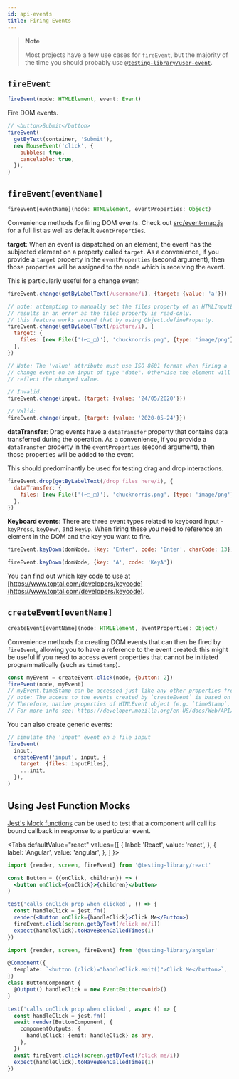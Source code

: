 ```yaml
---
id: api-events
title: Firing Events
---
```



> **Note**
>
> Most projects have a few use cases for `fireEvent`, but the majority of the
> time you should probably use
> [`@testing-library/user-event`](user-event/intro.mdx).

## `fireEvent`

```typescript
fireEvent(node: HTMLElement, event: Event)
```

Fire DOM events.

```javascript
// <button>Submit</button>
fireEvent(
  getByText(container, 'Submit'),
  new MouseEvent('click', {
    bubbles: true,
    cancelable: true,
  }),
)
```

## `fireEvent[eventName]`

```typescript
fireEvent[eventName](node: HTMLElement, eventProperties: Object)
```

Convenience methods for firing DOM events. Check out
[src/event-map.js](https://github.com/testing-library/dom-testing-library/blob/master/src/event-map.js)
for a full list as well as default `eventProperties`.

**target**: When an event is dispatched on an element, the event has the
subjected element on a property called `target`. As a convenience, if you
provide a `target` property in the `eventProperties` (second argument), then
those properties will be assigned to the node which is receiving the event.

This is particularly useful for a change event:

```javascript
fireEvent.change(getByLabelText(/username/i), {target: {value: 'a'}})

// note: attempting to manually set the files property of an HTMLInputElement
// results in an error as the files property is read-only.
// this feature works around that by using Object.defineProperty.
fireEvent.change(getByLabelText(/picture/i), {
  target: {
    files: [new File(['(⌐□_□)'], 'chucknorris.png', {type: 'image/png'})],
  },
})

// Note: The 'value' attribute must use ISO 8601 format when firing a
// change event on an input of type "date". Otherwise the element will not
// reflect the changed value.

// Invalid:
fireEvent.change(input, {target: {value: '24/05/2020'}})

// Valid:
fireEvent.change(input, {target: {value: '2020-05-24'}})
```

**dataTransfer**: Drag events have a `dataTransfer` property that contains data
transferred during the operation. As a convenience, if you provide a
`dataTransfer` property in the `eventProperties` (second argument), then those
properties will be added to the event.

This should predominantly be used for testing drag and drop interactions.

```javascript
fireEvent.drop(getByLabelText(/drop files here/i), {
  dataTransfer: {
    files: [new File(['(⌐□_□)'], 'chucknorris.png', {type: 'image/png'})],
  },
})
```

**Keyboard events**: There are three event types related to keyboard input -
`keyPress`, `keyDown`, and `keyUp`. When firing these you need to reference an
element in the DOM and the key you want to fire.

```javascript
fireEvent.keyDown(domNode, {key: 'Enter', code: 'Enter', charCode: 13})

fireEvent.keyDown(domNode, {key: 'A', code: 'KeyA'})
```

You can find out which key code to use at
[https://www.toptal.com/developers/keycode](https://www.toptal.com/developers/keycode).

## `createEvent[eventName]`

```typescript
createEvent[eventName](node: HTMLElement, eventProperties: Object)
```

Convenience methods for creating DOM events that can then be fired by
`fireEvent`, allowing you to have a reference to the event created: this might
be useful if you need to access event properties that cannot be initiated
programmatically (such as `timeStamp`).

```javascript
const myEvent = createEvent.click(node, {button: 2})
fireEvent(node, myEvent)
// myEvent.timeStamp can be accessed just like any other properties from myEvent
// note: The access to the events created by `createEvent` is based on the native event API,
// Therefore, native properties of HTMLEvent object (e.g. `timeStamp`, `cancelable`, `type`) should be set using Object.defineProperty
// For more info see: https://developer.mozilla.org/en-US/docs/Web/API/Event
```

You can also create generic events:

```javascript
// simulate the 'input' event on a file input
fireEvent(
  input,
  createEvent('input', input, {
    target: {files: inputFiles},
    ...init,
  }),
)
```

## Using Jest Function Mocks

[Jest's Mock functions](https://jestjs.io/docs/en/mock-functions) can be used to
test that a component will call its bound callback in response to a particular
event.

  <Tabs
    defaultValue="react"
    values={[
      { label: 'React', value: 'react', },
      { label: 'Angular', value: 'angular', },
    ]
  }>
  <TabItem value="react">

```jsx
import {render, screen, fireEvent} from '@testing-library/react'

const Button = ({onClick, children}) => (
  <button onClick={onClick}>{children}</button>
)

test('calls onClick prop when clicked', () => {
  const handleClick = jest.fn()
  render(<Button onClick={handleClick}>Click Me</Button>)
  fireEvent.click(screen.getByText(/click me/i))
  expect(handleClick).toHaveBeenCalledTimes(1)
})
```

  </TabItem>
  <TabItem value="angular">

```ts
import {render, screen, fireEvent} from '@testing-library/angular'

@Component({
  template: `<button (click)="handleClick.emit()">Click Me</button>`,
})
class ButtonComponent {
  @Output() handleClick = new EventEmitter<void>()
}

test('calls onClick prop when clicked', async () => {
  const handleClick = jest.fn()
  await render(ButtonComponent, {
    componentOutputs: {
      handleClick: {emit: handleClick} as any,
    },
  })
  await fireEvent.click(screen.getByText(/click me/i))
  expect(handleClick).toHaveBeenCalledTimes(1)
})
```

  </TabItem>
  </Tabs>
